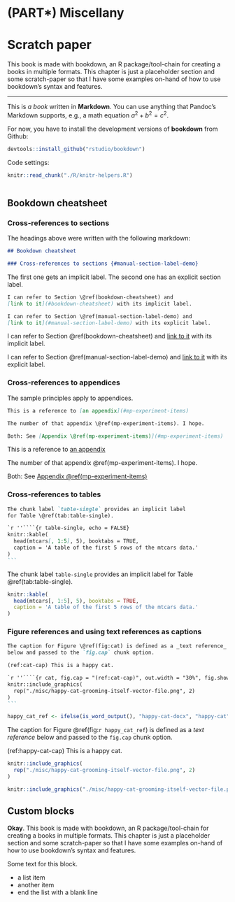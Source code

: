 (PART\*) Miscellany {#part-misc .unnumbered}
========================================================================

Scratch paper
========================================================================

This book is made with bookdown, an R package/tool-chain for creating a books in
multiple formats. This chapter is just a placeholder section and some
scratch-paper so that I have some examples on-hand of how to use bookdown's
syntax and features.

***

This is _a book_ written in **Markdown**. You can use anything that
Pandoc's Markdown supports, e.g., a math equation $a^2 + b^2 = c^2$.

For now, you have to install the development versions of **bookdown** from
Github:


```r
devtools::install_github("rstudio/bookdown")
```

Code settings:

```r
knitr::read_chunk("./R/knitr-helpers.R")
```

```r
```

Bookdown cheatsheet
------------------------------------------------------------------------

### Cross-references to sections {#manual-section-label-demo}

The headings above were written with the following markdown:

```markdown
## Bookdown cheatsheet

### Cross-references to sections {#manual-section-label-demo}
```

The first one gets an implicit label. The second one has an 
explicit section label.

```markdown
I can refer to Section \@ref(bookdown-cheatsheet) and 
[link to it](#bookdown-cheatsheet) with its implicit label.

I can refer to Section \@ref(manual-section-label-demo) and 
[link to it](#manual-section-label-demo) with its explicit label.
```

I can refer to Section \@ref(bookdown-cheatsheet) and 
[link to it](#bookdown-cheatsheet) with its implicit label.

I can refer to Section \@ref(manual-section-label-demo) and 
[link to it](#manual-section-label-demo) with its explicit label.

### Cross-references to appendices

The sample principles apply to appendices.

```markdown
This is a reference to [an appendix](#mp-experiment-items)

The number of that appendix \@ref(mp-experiment-items). I hope.

Both: See [Appendix \@ref(mp-experiment-items)](#mp-experiment-items)
```

This is a reference to [an appendix](#mp-experiment-items)

The number of that appendix \@ref(mp-experiment-items). I hope.

Both: See [Appendix \@ref(mp-experiment-items)](#mp-experiment-items)

### Cross-references to tables

````markdown
The chunk label `table-single` provides an implicit label 
for Table \@ref(tab:table-single).

`r ''````{r table-single, echo = FALSE}
knitr::kable(
  head(mtcars[, 1:5], 5), booktabs = TRUE,
  caption = 'A table of the first 5 rows of the mtcars data.'
)
```
````

The chunk label `table-single` provides an implicit label 
for Table \@ref(tab:table-single).

```r
knitr::kable(
  head(mtcars[, 1:5], 5), booktabs = TRUE,
  caption = 'A table of the first 5 rows of the mtcars data.'
)
```

### Figure references and using text references as captions

````markdown
The caption for Figure \@ref(fig:cat) is defined as a _text reference_
below and passed to the `fig.cap` chunk option.

(ref:cat-cap) This is a happy cat.

`r ''````{r cat, fig.cap = "(ref:cat-cap)", out.width = "30%", fig.show = "hold"}
knitr::include_graphics(
  rep("./misc/happy-cat-grooming-itself-vector-file.png", 2)
)
```
````

<!-- I actually can't use that same text-reference label here because  -->
<!-- then that text will be injected into the code block above, so I -->
<!-- add `happy-` to the labels. -->

```r
happy_cat_ref <- ifelse(is_word_output(), "happy-cat-docx", "happy-cat")
```


The caption for Figure \@ref(fig:`r happy_cat_ref`) is defined as a _text reference_
below and passed to the `fig.cap` chunk option.

(ref:happy-cat-cap) This is a happy cat.


```r
knitr::include_graphics(
  rep("./misc/happy-cat-grooming-itself-vector-file.png", 2)
)
```

```r
knitr::include_graphics("./misc/happy-cat-grooming-itself-vector-file.png")
```


Custom blocks
------------------------------------------------------------------------

\Begin{infobox}
<div class = "infobox">
**Okay**. This book is made with bookdown, an R package/tool-chain for creating
a books in multiple formats. This chapter is just a placeholder section and some
scratch-paper so that I have some examples on-hand of how to use bookdown's
syntax and features.

Some text for this block.

- a list item
- another item
- end the list with a blank line
</div>
\End{infobox}
